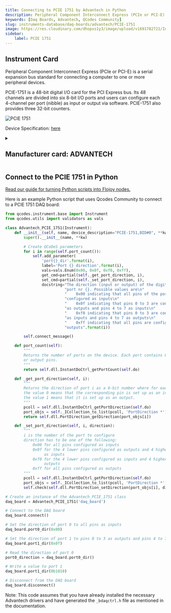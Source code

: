 ```yaml
---
title: Connecting to PCIE 1751 by Advantech in Python
description: Peripheral Component Interconnect Express (PCIe or PCI-E) is a serial expansion bus standard for connecting a computer to one or more peripheral devices.  PCIE-1751 is a 48-bit digital I/O card for the PCI Express bus. Its 48 channels are divided into six 8-bit I/O ports and users can configure each 4-channel per port (nibble) as input or output via software. PCIE-1751 also provides three 32-bit counters.
keywords: [Daq Boards, Advantech, QCodes Community] 
slug: instruments-database/daq-boards/advantech/PCIE-1751 
image: https://res.cloudinary.com/dhopxs1y3/image/upload/v1691782721/Instruments/DAQ%20boards/PCIE-1751/PCIE-1751.png
sidebar:
    label: PCIE 1751 
---
```



## Instrument Card

Peripheral Component Interconnect Express (PCIe or PCI-E) is a serial expansion bus standard for connecting a computer to one or more peripheral devices.

PCIE-1751 is a 48-bit digital I/O card for the PCI Express bus. Its 48 channels are divided into six 8-bit I/O ports and users can configure each 4-channel per port (nibble) as input or output via software. PCIE-1751 also provides three 32-bit counters.

![PCIE 1751](https://res.cloudinary.com/dhopxs1y3/image/upload/v1691782721/Instruments/DAQ%20boards/PCIE-1751/PCIE-1751.png)

Device Specification: [here](https://www.messcomp.com/manual/42531113.pdf)

<details style={{ marginTop: "15px"}}>
<summary><h2 style={{display:'inline'}}>Manufacturer card: ADVANTECH</h2></summary>

![ADVANTECH](https://res.cloudinary.com/dhopxs1y3/image/upload/v1692142874/Instruments/Vendor%20Logos/Advantech.png)

Advantech is a leader in providing trusted innovative embedded and automation products and solutions.

- Headquarters: Taiwan
- Yearly Revenue (millions, USD): 2313
- Vendor Website: [here](https://www.advantech.com/en)

</details>


<FeaturedInstrumentVideo category="DAQ_BOARDS" />

## Connect to the PCIE 1751 in Python

[Read our guide for turning Python scripts into Flojoy nodes.](https://docs.flojoy.ai/contribution/blocks/custom-flojoy-block/)



<Tabs>
<TabItem value="Flojoy" label="Flojoy" className="flojoy-instrument-tabs">

<SectionsCard category="DAQ_BOARDS" manufacturer="Advantech"></SectionsCard>

</TabItem>
<TabItem value="QCodes Community" label="QCodes Community">

Here is an example Python script that uses Qcodes Community to connect to a PCIE 1751 DAQ board:

```python
from qcodes.instrument.base import Instrument
from qcodes.utils import validators as vals

class Advantech_PCIE_1751(Instrument):
    def __init__(self, name, device_description="PCIE-1751,BID#0", **kw):
        super().__init__(name, **kw)

        # Create QCoDeS parameters
        for i in range(self.port_count()):
            self.add_parameter(
                'port{}_dir'.format(i),
                label='Port {} direction'.format(i),
                vals=vals.Enum(0x00, 0x0f, 0xf0, 0xff),
                get_cmd=partial(self._get_port_direction, i),
                set_cmd=partial(self._set_port_direction, i),
                docstring="The direction (input or output) of the digital i/o "
                          "port nr {}. Possible values are\n"
                          "    0x00 indicating that all pins of the port are "
                          "configured as inputs\n"
                          "    0x0f indicating that pins 0 to 3 are configured "
                          "as outputs and pins 4 to 7 as inputs\n"
                          "    0xf0 indicating that pins 0 to 3 are configured "
                          "as inputs and pins 4 to 7 as outputs\n"
                          "    0xff indicating that all pins are configured as "
                          "outputs".format(i))

        self.connect_message()

    def port_count(self):
        """
        Returns the number of ports on the device. Each port contains 8 input
        or output pins.
        """
        return self.dll.InstantDoCtrl_getPortCount(self.do)

    def _get_port_direction(self, i):
        """
        Returns the direction of port i as a 8-bit number where for each bit,
        the value 0 means that the corresponding pin is set up as an input and
        the value 1 means that it is set up as an output.
        """
        pcoll = self.dll.InstantDoCtrl_getPortDirection(self.do)
        port_objs = self._ICollection_to_list(pcoll, 'PortDirection *')
        return self.dll.PortDirection_getDirection(port_objs[i])

    def _set_port_direction(self, i, direction):
        """
        i is the number of the port to configure
        direction has to be one of the following:
            0x00 for all pins configured as inputs
            0x0f for the 4 lower pins configured as outputs and 4 higher pins
                 as inputs
            0xf0 for the 4 lower pins configured as inputs and 4 higher pins as
                 outputs
            0xff for all pins configured as outputs
        """
        pcoll = self.dll.InstantDoCtrl_getPortDirection(self.do)
        port_objs = self._ICollection_to_list(pcoll, 'PortDirection *')
        self.check(self.dll.PortDirection_setDirection(port_objs[i], direction))

# Create an instance of the Advantech_PCIE_1751 class
daq_board = Advantech_PCIE_1751('daq_board')

# Connect to the DAQ board
daq_board.connect()

# Set the direction of port 0 to all pins as inputs
daq_board.port0_dir(0x00)

# Set the direction of port 1 to pins 0 to 3 as outputs and pins 4 to 7 as inputs
daq_board.port1_dir(0x0f)

# Read the direction of port 0
port0_direction = daq_board.port0_dir()

# Write a value to port 1
daq_board.port1_dir(0b1010)

# Disconnect from the DAQ board
daq_board.disconnect()
```

Note: This code assumes that you have already installed the necessary Advantech drivers and have generated the `_bdaqctrl.h` file as mentioned in the documentation.

</TabItem>
</Tabs>